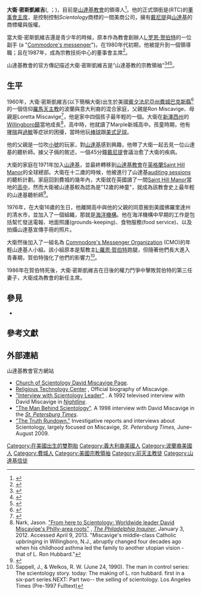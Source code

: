 {{Rough translation|time=2020-06-19T17:16:31+00:00}}
{{Infobox clergy
| name        = David Miscavige
| image       = [[image:David_Miscavige_-_Portrait.jpg|100px]]
| caption     = 大衛·密斯凱維吉，2011年的相片
| birth_date  = {{Birth date and age|1960|4|30}}
| birth_place = {{US}}[[宾夕法尼亚州|宾夕法尼亚州]][[費城|費城]][[巴克斯縣|巴克斯縣]]
| death_date  =
| death_place =
| title   = {{tsl|en|Religious Technology Center|宗教技術中心}}(RTC)的董事會主席
| spouse      = {{tsl|en|Michele Miscavige|蜜雪兒·密斯凱維吉}}
| religion    = [[山達基|山達基]]
| website     = {{url|http://davidmiscavige.rtc.org}}
| church      = [[山達基教會|山達基教會]]
| offices_held = [[海洋機構_(山達基)|海洋機構]]隊長
| relations   = [[Jenna_Miscavige_Hill|Jenna Miscavige Hill]] (niece)
}}
'''大衛·密斯凱維吉'''({{lang-en|David Miscavige}}, {{IPAc-en|ˌ|m|ɪ|s|ˈ|k|æ|v|ə|dʒ}}；{{bd|1960年|4月30日||}})，目前是[[山達基教會|山達基教會]]的領導人<ref>{{cite web|title=Official Church of Scientology: David Miscavige, Religious Technology Center Chairman of the Board|url=http://www.scientology.org/david-miscavige.html|work=Scientology.org|accessdate=November 6, 2013|archive-date=2012-11-03|archive-url=https://web.archive.org/web/20121103132624/http://www.scientology.org/david-miscavige.html|dead-url=no}}</ref>。他的正式頭銜是{{tsl|en|Religious Technology Center|宗教技術中心}}(RTC)的[[董事會主席|董事會主席]]，是控制控制''Scientology''商標的一間美商公司，擁有[[戴尼提|戴尼提]]與[[山達基|山達基]]的商標權與版權。

當大衛·密斯凱維吉還是青少年的時候，原本作為教會創辦人[[L·罗恩·贺伯特|L·罗恩·贺伯特]]的一位副手 (a "[[Commodore's_Messenger_Organization|Commodore's messenger]]")。在1980年代初期，他被提升到一個領導職；且在1987年，成為宗教技術中心的董事會主席<ref>{{cite journal| last = Young | first = Robert Vaughn| title =Scientology from inside out | journal =Quill magazine |volume=81|issue=9 | date =November–December 1993 }}</ref>。

山達基教會的官方傳記描述大衛·密斯凱維吉是“山達基教的宗教領袖”<ref name="christensen">{{Cite book| last = Christensen | first = Dorthe Refund |chapter= Inventing L. Ron Hubbard | editor= James R. Lewis (scholar) | title = Controversial New Religions | publisher = [[Oxford_University_Press|Oxford University Press]] | year = 2004 | isbn = 0-19-515683-8 |page= 247}}</ref><ref name="Behar">{{cite news | last =Behar | first =Richard | authorlink =Richard Behar | title =The Thriving Cult of Greed and Power | work =[[Time_(magazine)|Time]] | publisher =Time Inc. | date =May 6, 1991 | url =http://www.time.com/time/magazine/article/0,9171,972865,00.html | accessdate =October 12, 2010 | archive-date =2012-05-24 | archive-url =https://archive.today/20120524/http://www.time.com/time/magazine/article/0,9171,972865,00.html | dead-url =yes }}</ref><ref name="zellner">{{Cite book| last =Zellner|first=William W.|author2=Richard T. Schaefer |chapter= David Miscavige | editor= William W. Zellner | title = Extraordinary Groups: An Examination of Unconventional Lifestyles | publisher = Worth Publishers|edition=8th| year = 2007 | isbn = 0-7167-7034-2 | pages= 285–286}}</ref>。

== 生平 ==
1960年，大衛·密斯凱維吉(以下簡稱大衛)出生於美國[[賓夕法尼亞州|賓夕法尼亞州]][[費城|費城]][[巴克斯縣|巴克斯縣]]<ref name=philly>{{cite news | first = J. | last = Nark | url = http://articles.philly.com/2012-01-03/news/30583520_1_david-miscavige-scientology-lrh | title = From here to Scientology: Worldwide leader David Miscavige's Philly-area roots | date = January 3, 2012 | work = McClatchy - Tribune Business News | accessdate = September 16, 2013 | archive-date = 2016-04-10 | archive-url = https://web.archive.org/web/20160410093048/http://articles.philly.com/2012-01-03/news/30583520_1_david-miscavige-scientology-lrh | dead-url = no }}</ref>的一個信仰[[天主教會|羅馬天主教]]的波蘭與意大利裔的混合家庭，父親是Ron Miscavige、母親是Loretta Miscavige<ref name="TMBS">{{cite web| url=http://www.sptimes.com/TampaBay/102598/scientologypart2.html| title=The man behind Scientology, part 2| accessdate=August 27, 2007| author=Thomas C. Tobin| date=October 25, 1998| work=[[St._Petersburg_Times|St. Petersburg Times]]| archive-date=2006-06-18| archive-url=https://web.archive.org/web/20060618092857/http://www.sptimes.com/TampaBay/102598/scientologypart2.html| dead-url=no}}</ref>，他是家中四個孩子最年輕的一個。大衛在[[新澤西州|新澤西州]]的[[Willingboro_Township,_New_Jersey|Willingboro鎮]]當地成長<ref>Nark, Jason. [http://articles.philly.com/2012-01-03/news/30583520_1_david-miscavige-scientology-lrh "From here to Scientology: Worldwide leader David Miscavige's Philly-area roots"] {{Wayback|url=http://articles.philly.com/2012-01-03/news/30583520_1_david-miscavige-scientology-lrh |date=20160410093048 }}, ''[[The_Philadelphia_Inquirer|The Philadelphia Inquirer]]'', January 3, 2012. Accessed April 9, 2013. "Miscavige's middle-class Catholic upbringing in Willingboro, N.J., abruptly changed four decades ago when his childhood asthma led the family to another utopian vision - that of L. Ron Hubbard."</ref>，高中時，他就讀了Marple新城高中。孩童時期，他有[[哮喘|哮喘]]與[[過敏|過敏]]等症狀的困擾，當時他玩[[棒球|棒球]]跟[[美式足球|美式足球]]。

他的父親是一位吹[[小號|小號]]的玩家，對[[山達基|山達基]]感到興趣，他帶了大衛一起去見一位山達基的聽析師。據父子倆的敘述，一個45分鐘[[戴尼提|戴尼提]]會議治愈了大衛的疾病。

大衛的家庭在1971年加入[[山達基|山達基]]，並最終轉移到[[山達基教會|山達基教會]]在[[英格蘭|英格蘭]][[Saint_Hill_Manor|Saint Hill Manor]]的全球總部。大衛在十二歲的時候，他被進行了山達基[[Auditing_(Scientology)|auditing sessions]]的聽析計劃。家庭回到費城的幾年內，大衛就在英國讀了一間[[Saint_Hill_Manor|Saint Hill Manor]]當地的[[高中|高中]]，然而大衛被山達基較為認為是"12歲的神童"，就成為該教會史上最年輕的山達基聽析師<ref>{{cite web |url=http://articles.philly.com/2012-01-03/news/30583520_1_david-miscavige-scientology-lrh |title=From here to Scientology: Worldwide leader David Miscavige's Philly-area roots |last=Nark |first=Jason |accessdate=2015-11-23 |archive-date=2016-04-10 |archive-url=https://web.archive.org/web/20160410093048/http://articles.philly.com/2012-01-03/news/30583520_1_david-miscavige-scientology-lrh |dead-url=no }}</ref>。

1976年，在大衛16歲的生日，他離開高中與他的父親的同意搬到美國佛羅里達州的清水市，並加入了一個組織，那就是[[海洋機構_(山達基)|海洋機構]]。他在海洋機構中早期的工作是包括幫忙發送電報、地面照護(grounds-keeping)、食物服務(food service)、以及拍攝山達基宣傳手冊的照片。

大衛然後加入了一組名為 [[Commodore's_Messenger_Organization|Commodore's Messenger Organization]] (CMO)的年輕山達基人小組。該小組原本是幫教主[[L·羅恩·賀伯特|L·羅恩·賀伯特]]跑腿，但隨著他們長大進入青春期，賀伯特強化了他們的影響力<ref>Sappell, J., & Welkos, R. W. (June 24, 1990). The man in control series: The scientology story. today: The making of L. ron hubbard. first in a six-part series.NEXT: Part two-- the selling of scientology. Los Angeles Times (Pre-1997 Fulltext)</ref>。

1986年在賀伯特死後，大衛·密斯凱維吉在日後的權力鬥爭中擊敗賀伯特的第三任妻子，大衛成為教會的新任主席。

== 參見 ==
*{{tsl|en|List of Scientology officials|山達基人物列表}}

==參考文獻==
{{Reflist|30em}}

==外部連結==
;山達基教會官方網站
* [https://web.archive.org/web/20121103132624/http://www.scientology.org/david-miscavige.html Church of Scientology David Miscavige Page].
* [http://www.rtc.org/david-miscavige.html Religious Technology Center] {{Wayback|url=http://www.rtc.org/david-miscavige.html |date=20201109033837 }}, Official biography of Miscavige.
* [http://abcnews.go.com/Nightline/story?id=2664713&page=1 "Interview with Scientology Leader"] {{Wayback|url=http://abcnews.go.com/Nightline/story?id=2664713&page=1 |date=20210123133406 }}. A 1992 televised interview with David Miscavige in ''[[Nightline|Nightline]]''.
* [https://web.archive.org/web/20080515001349/http://www.sptimes.com/TampaBay/102598/scientologypart1.html "The Man Behind Scientology"]. A 1998 interview with David Miscavige in the ''[[St._Petersburg_Times|St. Petersburg Times]]''.
* [https://web.archive.org/web/20120114150923/http://www.tampabay.com/specials/2009/reports/project/ "The Truth Rundown."] Investigative reports and interviews about Scientology, largely focused on Miscavige, ''St. Petersburg Times,'' June–August 2009.

{{山達基}}

{{DEFAULTSORT:Miscavige, David}}
[[Category:在美國出生的雙胞胎|Category:在美國出生的雙胞胎]]
[[Category:義大利裔美國人|Category:義大利裔美國人]]
[[Category:波蘭裔美國人|Category:波蘭裔美國人]]
[[Category:費城人|Category:費城人]]
[[Category:美國宗教領袖|Category:美國宗教領袖]]
[[Category:前天主教徒|Category:前天主教徒]]
[[Category:山達基信徒|Category:山達基信徒]]